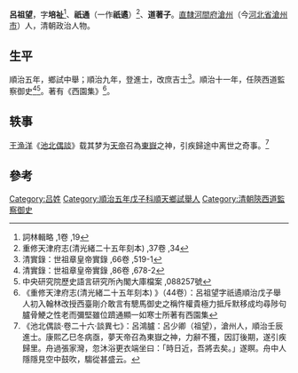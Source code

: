 '''呂祖望'''，字'''培祉'''<ref>詞林輯略 ,1卷 ,19</ref>、'''祇通'''（一作'''祇遹'''）<ref>重修天津府志(清光緒二十五年刻本) ,37卷 ,34</ref>、'''道著子'''。[[直隸|直隸]][[河間府|河間府]][[滄州|滄州]]（今[[河北省|河北省]][[滄州市|滄州市]]）人，清朝政治人物。

== 生平 ==
順治五年，鄉試中舉；順治九年，登進士，改庶吉士<ref>清實錄：世祖章皇帝實錄 ,66卷 ,519-1</ref>。順治十一年，任陝西道監察御史<ref>清實錄：世祖章皇帝實錄 ,86卷 ,678-2</ref><ref>中央研究院歷史語言研究所內閣大庫檔案 ,088257號</ref>。著有《西園集》<ref>《重修天津府志(清光緒二十五年刻本) 》（44卷）：呂祖望字祇遹順治戊子舉人初入翰林改授西臺剛介敢言有驄馬御史之稱忤權貴極力抵斥默移成均尋陟句臚骨鯁之性老而彌堅雖位躋通顯一如寒士所著有西園集</ref>。

== 轶事 ==
[[王渔洋|王渔洋]]《[[池北偶談|池北偶談]]》载其梦为[[天帝|天帝]]召為[[東嶽|東嶽]]之神，引疾歸途中离世之奇事。<ref>《池北偶談·卷二十六·談異七》：呂鴻臚：呂少卿（祖望），滄州人，順治壬辰進士。康熙乙巳冬病亟，夢天帝召為東嶽之神，力辭不獲，因訂後期，遂引疾歸里。舟過張家灣，忽沐浴更衣端坐曰：「時日近，吾將去矣。」遂瞑。舟中人隱隱見空中鼓吹，騶從甚盛云。</ref>

== 參考 ==
{{Reflist}}

{{順治九年壬辰科殿試金榜}}

{{Authority control}}

{{DEFAULTSORT:Lv吕}}
[[Category:吕姓|Category:吕姓]]
[[Category:順治五年戊子科順天鄉試舉人|Category:順治五年戊子科順天鄉試舉人]]
[[Category:清朝陝西道監察御史|Category:清朝陝西道監察御史]]


{{清朝人物小作品}}
